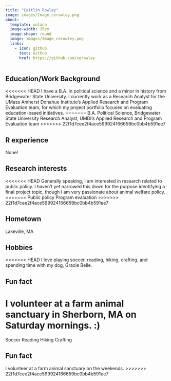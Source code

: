 ```yaml
---
title: "Caitlin Rowley"
image: images/Image_cerowley.png
about:
  template: solana
  image-width: 15em
  image-shape: round
  image: images/Image_cerowley.png
  links:
    - icon: github
      text: Github
      href: https://github.com/cerowley
---
```

## Education/Work Background
<<<<<<< HEAD
I have a B.A. in political science and a minor in history from Bridgewater State University. I currently work as a Research Analyst for the UMass Amherst Donahue Institute's Applied Research and Program Evaluation team, for which my project portfolio focuses on evaluating education-based initiatives.
=======
B.A. Political Science, Bridgewater State University
Research Analyst, UMDI's Applied Research and Program Evaluation team
>>>>>>> 22f1d7cee2f4ace599924166659bc0bb4b591ee7

## R experience
None!

## Research interests
<<<<<<< HEAD
Generally speaking, I am interested in research related to public policy. I haven't yet narrowed this down for the purpose identifying a final project topic, though I am very passionate about animal welfare policy. 
=======
Public policy
Program evaluation
>>>>>>> 22f1d7cee2f4ace599924166659bc0bb4b591ee7

## Hometown
Lakeville, MA

## Hobbies
<<<<<<< HEAD
I love playing soccer, reading, hiking, crafting, and spending time with my dog, Gracie Belle.

## Fun fact
I volunteer at a farm animal sanctuary in Sherborn, MA on Saturday mornings. :)
=======
Soccer
Reading
Hiking
Crafting

## Fun fact
I volunteer at a farm animal sanctuary on the weekends.
>>>>>>> 22f1d7cee2f4ace599924166659bc0bb4b591ee7
